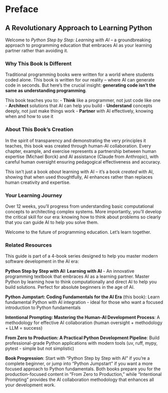 # Preface {.unnumbered}

## A Revolutionary Approach to Learning Python

Welcome to *Python Step by Step: Learning with AI* – a groundbreaking approach to programming education that embraces AI as your learning partner rather than avoiding it.

### Why This Book Is Different

Traditional programming books were written for a world where students coded alone. This book is written for our reality – where AI can generate code in seconds. But here's the crucial insight: **generating code isn't the same as understanding programming**.

This book teaches you to:
- **Think** like a programmer, not just code like one
- **Architect** solutions that AI can help you build
- **Understand** concepts deeply, not just make things work
- **Partner** with AI effectively, knowing when and how to use it

### About This Book's Creation

In the spirit of transparency and demonstrating the very principles it teaches, this book was created through human-AI collaboration. Every chapter, example, and exercise represents a partnership between human expertise (Michael Borck) and AI assistance (Claude from Anthropic), with careful human oversight ensuring pedagogical effectiveness and accuracy.

This isn't just a book *about* learning with AI – it's a book *created* with AI, showing that when used thoughtfully, AI enhances rather than replaces human creativity and expertise.

### Your Learning Journey

Over 12 weeks, you'll progress from understanding basic computational concepts to architecting complex systems. More importantly, you'll develop the critical skill for our era: knowing how to think about problems so clearly that you can guide AI to help you solve them.

Welcome to the future of programming education. Let's learn together.

### Related Resources

This guide is part of a 4-book series designed to help you master modern software development in the AI era:

**Python Step by Step with AI: Learning with AI** - An innovative programming textbook that embraces AI as a learning partner. Master Python by learning how to think computationally and direct AI to help you build solutions. Perfect for absolute beginners in the age of AI.

**Python Jumpstart: Coding Fundamentals for the AI Era** (this book): Learn fundamental Python with AI integration - ideal for those who want a focused introduction to Python fundamentals

**Intentional Prompting: Mastering the Human-AI Development Process**: A methodology for effective AI collaboration (human oversight + methodology + LLM = success)

**From Zero to Production: A Practical Python Development Pipeline**: Build professional-grade Python applications with modern tools (uv, ruff, mypy, pytest - simple but not simplistic)

**Book Progression**: Start with "Python Step by Step with AI" if you're a complete beginner, or jump into "Python Jumpstart" if you want a more focused approach to Python fundamentals. Both books prepare you for the production-focused content in "From Zero to Production," while "Intentional Prompting" provides the AI collaboration methodology that enhances all your development work.
